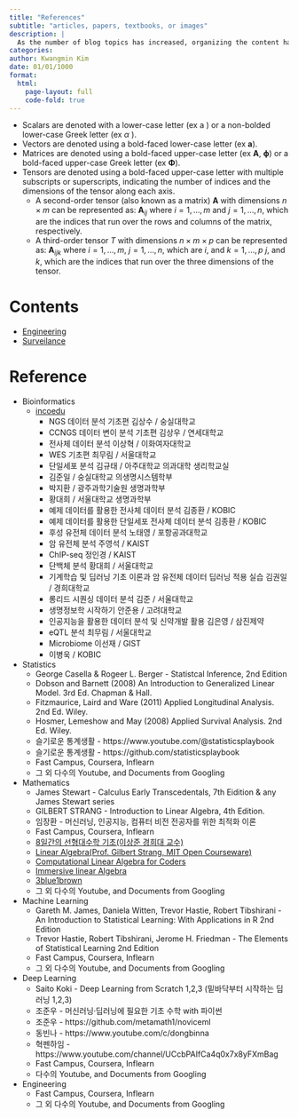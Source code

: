 ```yaml
---
title: "References"
subtitle: "articles, papers, textbooks, or images"
description: |
  As the number of blog topics has increased, organizing the content has become more challenging. To enhance content accessibility and facilitate an understanding of the blog's relevance, we have provided links to a list of contents categorized by topic.
categories:
author: Kwangmin Kim
date: 01/01/1000
format: 
  html:
    page-layout: full
    code-fold: true
---
```


:::{.callout-note}
* Scalars are denoted with a lower-case letter (ex a ) or a non-bolded lower-case Greek letter (ex $\alpha$ ).
* Vectors are denoted using a bold-faced lower-case letter (ex $\mathbf a$).
* Matrices are denoted using a bold-faced upper-case letter (ex $\mathbf A$, $\mathbf \phi$) or a bold-faced upper-case Greek letter (ex $\mathbf \Phi$).
* Tensors are denoted using a bold-faced upper-case letter with multiple subscripts or superscripts, indicating the number of indices and the dimensions of the tensor along each axis. 
  * A second-order tensor (also known as a matrix) $\mathbf A$ with dimensions $n \times m$ can be represented as: 
  $\mathbf A_{ij}$ where $i = 1,\dots,m$ and $j = 1,\dots,n$, which are the indices that run over the rows and columns of the matrix, respectively. 
  * A third-order tensor $T$ with dimensions $n \times m \times p$ can be represented as:
   $\mathbf A_{ijk}$ where $i = 1,\dots,m$, $j = 1,\dots,n$, which are $i$, and $k = 1,\dots,p$ $j$, and $k$, which are the indices that run over the three dimensions of the tensor.

:::

# Contents

* [Engineering](../posts/Engineering/guide_map/index.qmd)
* [Surveilance](../posts/Surveilance/guide_map/index.qmd)

# Reference

* Bioinformatics
    *  [incoedu](https://edu.insilicogen.com/kobic/course/map)
        * NGS 데이터 분석 기초편	김상수 / 숭실대학교	
        * CCNGS 데이터 변이 분석 기초편	김상우 / 연세대학교	
        * 전사체 데이터 분석	이상혁 / 이화여자대학교	
        * WES 기초편	최무림 / 서울대학교	
        * 단일세포 분석	김규태 / 아주대학교 의과대학 생리학교실
        * 김준일 / 숭실대학교 의생명시스템학부
        * 박지환 / 광주과학기술원 생명과학부
        * 황대희 / 서울대학교 생명과학부	
        * 예제 데이터를 활용한 전사체 데이터 분석	김종환 / KOBIC	
        * 예제 데이터를 활용한 단일세포 전사체 데이터 분석	김종환 / KOBIC	
        * 후성 유전체 데이터 분석	노태영 / 포항공과대학교	
        * 암 유전체 분석	주영석 / KAIST	
        * ChIP-seq	정인경 / KAIST	
        * 단백체 분석	황대희 / 서울대학교	
        * 기계학습 및 딥러닝 기초 이론과 암 유전체 데이터 딥러닝 적용 실습	김권일 / 경희대학교	
        * 롱리드 시퀀싱 데이터 분석	김준 / 서울대학교	
        * 생명정보학 시작하기	안준용 / 고려대학교	
        * 인공지능을 활용한 데이터 분석 및 신약개발 활용	김은영 / 삼진제약	
        * eQTL 분석	최무림 / 서울대학교	
        * Microbiome	이선재 / GIST
        * 이병욱 / KOBIC
* Statistics 
    * George Casella & Rogeer L. Berger - Statistcal Inference, 2nd Edition
    * Dobson and Barnett (2008) An Introduction to Generalized Linear Model. 3rd Ed. Chapman & Hall.
    * Fitzmaurice, Laird and Ware (2011) Applied Longitudinal Analysis. 2nd Ed. Wiley.
    * Hosmer, Lemeshow and May (2008) Applied Survival Analysis. 2nd Ed. Wiley.
    * 슬기로운 통계생활 - https://www.youtube.com/@statisticsplaybook
    * 슬기로운 통계생활 - https://github.com/statisticsplaybook
    * Fast Campus, Coursera, Inflearn
    * 그 외 다수의 Youtube, and Documents from Googling
* Mathematics
    * James Stewart - Calculus Early Transcedentals, 7th Eidition & any James Stewart series
    * GILBERT STRANG - Introduction to Linear Algebra, 4th Edition. 
    * 임장환 - 머신러닝, 인공지능, 컴퓨터 비전 전공자를 위한 최적화 이론
    * Fast Campus, Coursera, Inflearn
    * [8일간의 선형대수학 기초(이상준 경희대 교수)](https://www.youtube.com/playlist?list=PLaqQvlCBe8vIkIEb4GX2ZZ1A4tFYeXR5W)
    * [Linear Algebra(Prof. Gilbert Strang, MIT Open Courseware)](https://ocw.mit.edu/courses/18-06-linear-algebra-spring-2010/)
    * [Computational Linear Algebra for Coders](https://github.com/fastai/numerical-linear-algebra/blob/master/README.md)
    * [Immersive linear Algebra](http://immersivemath.com/ila/)
    * [3blue1brown](https://www.3blue1brown.com/topics/linear-algebra)
    * 그 외 다수의 Youtube, and Documents from Googling
* Machine Learning
    * Gareth M. James, Daniela Witten, Trevor Hastie, Robert Tibshirani - An Introduction to Statistical Learning: With Applications in R 2nd Edition
    * Trevor Hastie, Robert Tibshirani, Jerome H. Friedman - The Elements of Statistical Learning 2nd Edition
    * Fast Campus, Coursera, Inflearn
    * 그 외 다수의 Youtube, and Documents from Googling
* Deep Learning
    * Saito Koki - Deep Learning from Scratch 1,2,3 (밑바닥부터 시작하는 딥러닝 1,2,3)
    * 조준우 - 머신러닝·딥러닝에 필요한 기초 수학 with 파이썬
    * 조준우 - https://github.com/metamath1/noviceml
    * 동빈나 - https://www.youtube.com/c/dongbinna 
    * 혁펜하임 - https://www.youtube.com/channel/UCcbPAIfCa4q0x7x8yFXmBag
    * Fast Campus, Coursera, Inflearn
    * 다수의 Youtube, and Documents from Googling
* Engineering
    * Fast Campus, Coursera, Inflearn
    * 그 외 다수의 Youtube, and Documents from Googling
